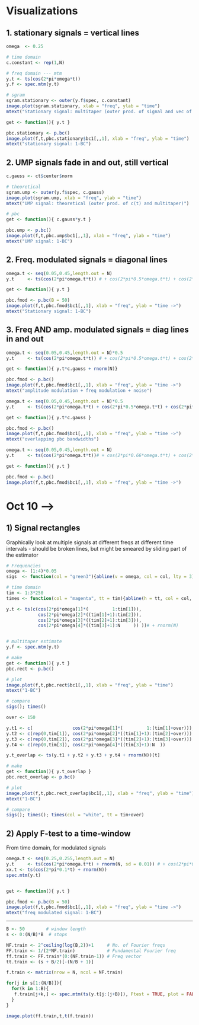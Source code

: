 

# Visualizations

## 1. stationary signals = vertical lines

```r
omega  <- 0.25

# time domain
c.constant <- rep(1,N)

# freq domain --- mtm
y.t <- ts(cos(2*pi*omega*t))
y.f <- spec.mtm(y.t)

# sgram
sgram.stationary <- outer(y.f$spec, c.constant)
image.plot(sgram.stationary, xlab = "freq", ylab = "time")
mtext("Stationary signal: multitaper (outer prod. of signal and vec of 1s)")
```

```r
get <- function(){ y.t }

pbc.stationary <- p.bc()
image.plot(f,t,pbc.stationary$bc1[,,1], xlab = "freq", ylab = "time")
mtext("stationary signal: 1-BC")
```

## 2. UMP signals fade in and out, still vertical

```r
c.gauss <- ct$center$norm

# theoretical
sgram.ump <- outer(y.f$spec, c.gauss)
image.plot(sgram.ump, xlab = "freq", ylab = "time")
mtext("UMP signal: theoretical (outer prod. of c(t) and multitaper)")

# pbc
get <- function(){ c.gauss*y.t }

pbc.ump <- p.bc()
image.plot(f,t,pbc.ump$bc1[,,1], xlab = "freq", ylab = "time")
mtext("UMP signal: 1-BC")
```


## 2. Freq. modulated signals = diagonal lines

```r
omega.t <- seq(0.05,0.45,length.out = N)
y.t     <- ts(cos(2*pi*omega.t*t)) # + cos(2*pi*0.5*omega.t*t) + cos(2*pi*0.25*omega.t*t))

get <- function(){ y.t }

pbc.fmod <- p.bc(B = 50)
image.plot(f,t,pbc.fmod$bc1[,,1], xlab = "freq", ylab = "time ->")
mtext("Stationary signal: 1-BC")
```


## 3. Freq AND amp. modulated signals = diag lines in and out

```r
omega.t <- seq(0.05,0.45,length.out = N)*0.5
y.t     <- ts(cos(2*pi*omega.t*t)) # + cos(2*pi*0.5*omega.t*t) + cos(2*pi*0.25*omega.t*t))

get <- function(){ y.t*c.gauss + rnorm(N)}

pbc.fmod <- p.bc()
image.plot(f,t,pbc.fmod$bc1[,,1], xlab = "freq", ylab = "time ->")
mtext("amplitude modulation + freq modulation + noise")
```

```r
omega.t <- seq(0.05,0.45,length.out = N)*0.5
y.t     <- ts(cos(2*pi*omega.t*t) + cos(2*pi*0.5*omega.t*t) + cos(2*pi*0.25*omega.t*t))

get <- function(){ y.t*c.gauss }

pbc.fmod <- p.bc()
image.plot(f,t,pbc.fmod$bc1[,,1], xlab = "freq", ylab = "time ->")
mtext("overlapping pbc bandwidths")
```

```r
omega.t <- seq(0.05,0.45,length.out = N)
y.t     <- ts(cos(2*pi*omega.t*t))# + cos(2*pi*0.66*omega.t*t) + cos(2*pi*0.33*omega.t*t))

get <- function(){ y.t }

pbc.fmod <- p.bc()
image.plot(f,t,pbc.fmod$bc1[,,1], xlab = "freq", ylab = "time ->")
```


# Oct 10 -->

## 1) Signal rectangles

Graphically look at multiple signals at different freqs at different time intervals 
- should be broken lines, but might be smeared by sliding part of the estimator

```r
# Frequencies
omega <- (1:4)*0.05
sigs  <- function(col = "green3"){abline(v = omega, col = col, lty = 3)}

# time domain
tim <- 1:3*250
times <- function(col = "magenta", tt = tim){abline(h = tt, col = col, lty = 3)}

y.t <- ts(c(cos(2*pi*omega[1]*(         1:tim[1])),
            cos(2*pi*omega[2]*((tim[1]+1):tim[2])),
            cos(2*pi*omega[3]*((tim[2]+1):tim[3])),
            cos(2*pi*omega[4]*((tim[3]+1):N     )) ))# + rnorm(N)


# multitaper estimate
y.f <- spec.mtm(y.t)
```

```r
# make
get <- function(){ y.t }
pbc.rect <- p.bc()

# plot
image.plot(f,t,pbc.rect$bc1[,,1], xlab = "freq", ylab = "time")
mtext("1-BC")

# compare
sigs(); times()
```

```r
over <- 150

y.t1 <- c(               cos(2*pi*omega[1]*(         1:(tim[1]+over))), rep(0,N))
y.t2 <- c(rep(0,tim[1]), cos(2*pi*omega[2]*((tim[1]+1):(tim[2]+over))), rep(0,N))
y.t3 <- c(rep(0,tim[2]), cos(2*pi*omega[3]*((tim[2]+1):(tim[3]+over))), rep(0,N))
y.t4 <- c(rep(0,tim[3]), cos(2*pi*omega[4]*((tim[3]+1):N  ))            )

y.t_overlap <- ts(y.t1 + y.t2 + y.t3 + y.t4 + rnorm(N))[t]
```

```r
# make
get <- function(){ y.t_overlap }
pbc.rect_overlap <- p.bc()

# plot
image.plot(f,t,pbc.rect_overlap$bc1[,,1], xlab = "freq", ylab = "time")
mtext("1-BC")

# compare
sigs(); times(); times(col = "white", tt = tim+over)
```

## 2) Apply F-test to a time-window

From time domain, for modulated signals

```r
omega.t <- seq(0.25,0.255,length.out = N)
y.t     <- ts(cos(2*pi*omega.t*t) + rnorm(N, sd = 0.01)) # + cos(2*pi*0.5*omega.t*t) + cos(2*pi*0.25*omega.t*t))
xx.t <- ts(cos(2*pi*0.1*t) + rnorm(N))
spec.mtm(y.t)


get <- function(){ y.t }

pbc.fmod <- p.bc(B = 50)
image.plot(f,t,pbc.fmod$bc1[,,1], xlab = "freq", ylab = "time ->")
mtext("freq modulated signal: 1-BC")
```

---

```r
B <- 50        # window length
s <- 0:(N/B)*B  # stops

NF.train <- 2^ceiling(log(B,2))+1     # No. of Fourier freqs
FF.train <- 1/(2*NF.train)            # Fundamental Fourier freq
ff.train <- FF.train*(0:(NF.train-1)) # Freq vector
tt.train <- (s + B/2)[-(N/B + 1)]
```

```r
f.train <- matrix(nrow = N, ncol = NF.train)

for(j in s[1:(N/B)]){
  for(k in 1:B){
   f.train[j+k,] <- spec.mtm(ts(y.t[j:(j+B)]), Ftest = TRUE, plot = FALSE)$mtm$Ftest 
  }
}
```

```r
image.plot(ff.train,t,t(f.train))
```
